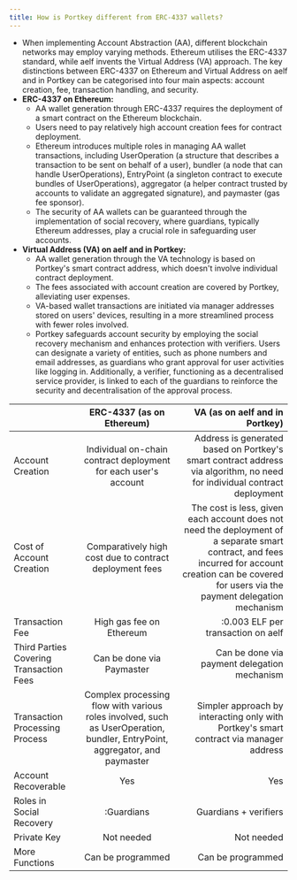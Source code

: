 ```yaml
---
title: How is Portkey different from ERC-4337 wallets?
---
```


* When implementing Account Abstraction (AA), different blockchain networks may employ varying methods. Ethereum utilises the ERC-4337 standard, while aelf invents the Virtual Address (VA) approach. The key distinctions between ERC-4337 on Ethereum and Virtual Address on aelf and in Portkey can be categorised into four main aspects: account creation, fee, transaction handling, and security.
* **ERC-4337 on Ethereum:**
  * AA wallet generation through ERC-4337 requires the deployment of a smart contract on the Ethereum blockchain.
  * Users need to pay relatively high account creation fees for contract deployment.
  * Ethereum introduces multiple roles in managing AA wallet transactions, including UserOperation (a structure that describes a transaction to be sent on behalf of a user), bundler (a node that can handle UserOperations), EntryPoint (a singleton contract to execute bundles of UserOperations), aggregator (a helper contract trusted by accounts to validate an aggregated signature), and paymaster (gas fee sponsor).
  * The security of AA wallets can be guaranteed through the implementation of social recovery, where guardians, typically Ethereum addresses, play a crucial role in safeguarding user accounts.
* **Virtual Address (VA) on aelf and in Portkey:**
  * AA wallet generation through the VA technology is based on Portkey's smart contract address, which doesn't involve individual contract deployment.
  * The fees associated with account creation are covered by Portkey, alleviating user expenses.
  * VA-based wallet transactions are initiated via manager addresses stored on users' devices, resulting in a more streamlined process with fewer roles involved.
  * Portkey safeguards account security by employing the social recovery mechanism and enhances protection with verifiers. Users can designate a variety of entities, such as phone numbers and email addresses, as guardians who grant approval for user activities like logging in. Additionally, a verifier, functioning as a decentralised service provider, is linked to each of the guardians to reinforce the security and decentralisation of the approval process.

|  |ERC-4337 (as on Ethereum)|VA (as on aelf and in Portkey)|
|:------|:------:|------:|
|Account Creation|Individual on-chain contract deployment for each user's account|Address is generated based on Portkey's smart contract address via algorithm, no need for individual contract deployment|
|Cost of Account Creation|Comparatively high cost due to contract deployment fees|The cost is less, given each account does not need the deployment of a separate smart contract, and fees incurred for account creation can be covered for users via the payment delegation mechanism|
|Transaction Fee|High gas fee on Ethereum|:0.003 ELF per transaction on aelf|
|Third Parties Covering Transaction Fees|Can be done via Paymaster|Can be done via payment delegation mechanism|
|Transaction Processing Process|Complex processing flow with various roles involved, such as UserOperation, bundler, EntryPoint, aggregator, and paymaster|Simpler approach by interacting only with Portkey's smart contract via manager address|
|Account Recoverable|Yes|Yes|
|Roles in Social Recovery|\:Guardians|Guardians + verifiers|
|Private Key|Not needed|Not needed|
|More Functions|Can be programmed|Can be programmed|
